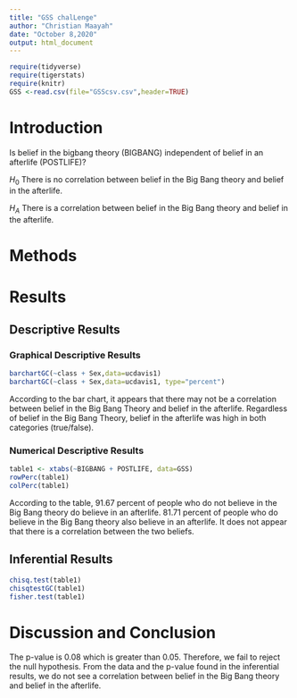 ```yaml
---
title: "GSS chalLenge"
author: "Christian Maayah"
date: "October 8,2020"
output: html_document
---
```


```r
require(tidyverse)
require(tigerstats)
require(knitr)
GSS <-read.csv(file="GSScsv.csv",header=TRUE)
```

# Introduction

<!--In this section you explain what you are trying to show.  Where did the data come from?  What is the research or other question you are trying to answer?.  If you skimp in this section expect to be marked down in your grade. Paint a picture of the project a couple of paragraphs is expected!-->

Is belief in the bigbang theory (BIGBANG) independent of belief in an afterlife (POSTLIFE)?

$H_0$ There is no correlation between belief in the Big Bang theory and belief in the afterlife.

$H_A$ There is a correlation between belief in the Big Bang theory and belief in the afterlife.

# Methods

<!--Decide on your methods:  use "variable analysis" or other appropriate descriptors.  Make sure to choose at least one graphical method and at least one numerical method. Discuss what data manipulations may be needed for example subsetting or other binning procedures and what sort of graphical displays and inferential tools will be used!-->

# Results

<!--Divide this section into two sub-sections:  One for your descriptive  results and one for your inferential results.!-->

## Descriptive Results

### Graphical Descriptive Results
```r
barchartGC(~class + Sex,data=ucdavis1)
barchartGC(~class + Sex,data=ucdavis1, type="percent")

```
  
According to the bar chart, it appears that there may not be a correlation between belief in the Big Bang Theory and belief in the afterlife. Regardless of belief in the Big Bang Theory, belief in the afterlife was high in both categories (true/false).
  
<!--Graphical results here.  Make sure to show your code.  Provide appropriate labels for axes, giving units if possible, and provide a good title for the graph, too.  Use the graphical results to describe the patterns if any that exist in the data as focused toward the research question. Bottom line is to explain the features of the graph that are relevant to conforming or departing to what is expected by your null hypothesis !-->

### Numerical Descriptive Results
```r
table1 <- xtabs(~BIGBANG + POSTLIFE, data=GSS)
rowPerc(table1)
colPerc(table1)
```
  
According to the table, 91.67 percent of people who do not believe in the Big Bang theory do believe in an afterlife. 81.71 percent of people who do believe in the Big Bang theory also believe in an afterlife. It does not appear that there is a correlation between the two beliefs.
  
## Inferential Results

```r
chisq.test(table1)
chisqtestGC(table1)
fisher.test(table1)
```
<!--State hypothesis clearly.  Make sure your discussion of the inferential test covers all the aspects that the test output produces, such as test statistic, p-value etc.  Make a decision about the null hypothesis, explain the assumptions on which the selected test/procedure was based, and why the chosen procedure satisfys the assumptions and is appropriate to answer the research question!-->


# Discussion and Conclusion

<!--Discussion and conclusion here.  If you found a relationship be sure to consider whether the relationship occurs because one of the variavbles causes the other, or whether they perhasps are related for some other reason.  Watch the chapter 6 videos from the GeorgeTown videos collection.!-->
  
The p-value is 0.08 which is greater than 0.05. Therefore, we fail to reject the null hypothesis. From the data and the p-value found in the inferential results, we do not see a correlation between belief in the Big Bang theory and belief in the afterlife.
  
